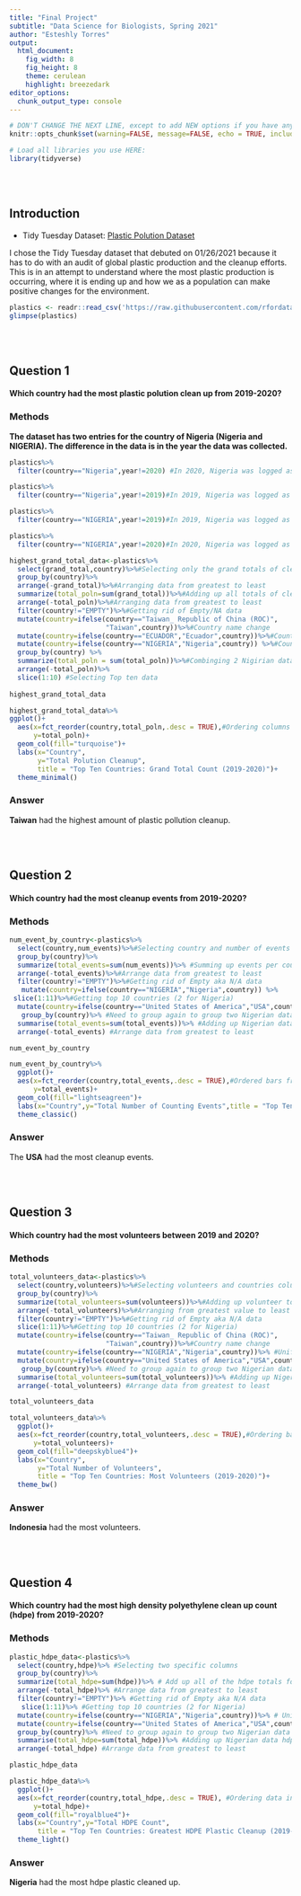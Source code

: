 ```yaml
---
title: "Final Project"
subtitle: "Data Science for Biologists, Spring 2021"
author: "Esteshly Torres"
output: 
  html_document:
    fig_width: 8
    fig_height: 8
    theme: cerulean
    highlight: breezedark
editor_options: 
  chunk_output_type: console
---
```


```r
# DON'T CHANGE THE NEXT LINE, except to add NEW options if you have any.
knitr::opts_chunk$set(warning=FALSE, message=FALSE, echo = TRUE, include = TRUE)

# Load all libraries you use HERE:
library(tidyverse)
```

<br><br>

## Introduction
+ Tidy Tuesday Dataset: [Plastic Polution Dataset](https://github.com/rfordatascience/tidytuesday/blob/master/data/2021/2021-01-26/readme.md)

I chose the Tidy Tuesday dataset that debuted on 01/26/2021 because it has to do with an audit of global plastic production and the cleanup efforts. This is in an attempt to understand where the most plastic production is occurring, where it is ending up and how we as a population can make positive changes for the environment.
```r
plastics <- readr::read_csv('https://raw.githubusercontent.com/rfordatascience/tidytuesday/master/data/2021/2021-01-26/plastics.csv')
glimpse(plastics)
```

<br><br>

## Question 1

#### Which country had the most plastic polution clean up from 2019-2020?

### Methods

**The dataset has two entries for the country of Nigeria (Nigeria and NIGERIA). The difference in the data is in the year the data was collected.**

```r
plastics%>%
  filter(country=="Nigeria",year!=2020) #In 2020, Nigeria was logged as NIGERIA

plastics%>%
  filter(country=="Nigeria",year!=2019)#In 2019, Nigeria was logged as Nigeria

plastics%>%
  filter(country=="NIGERIA",year!=2019)#In 2019, Nigeria was logged as Nigeria

plastics%>%
  filter(country=="NIGERIA",year!=2020)#In 2020, Nigeria was logged as NIGERIA

highest_grand_total_data<-plastics%>%
  select(grand_total,country)%>%#Selecting only the grand totals of clean up and countries
  group_by(country)%>%
  arrange(-grand_total)%>%#Arranging data from greatest to least
  summarize(total_poln=sum(grand_total))%>%#Adding up all totals of clean ups by country
  arrange(-total_poln)%>%#Arranging data from greatest to least
  filter(country!="EMPTY")%>%#Getting rid of Empty/NA data
  mutate(country=ifelse(country=="Taiwan_ Republic of China (ROC)",
                        "Taiwan",country))%>%#Country name change
  mutate(country=ifelse(country=="ECUADOR","Ecuador",country))%>%#Country name change
  mutate(country=ifelse(country=="NIGERIA","Nigeria",country)) %>%#Country name change
  group_by(country) %>%
  summarize(total_poln = sum(total_poln))%>%#Combinging 2 Nigirian data
  arrange(-total_poln)%>%
  slice(1:10) #Selecting Top ten data
  
highest_grand_total_data

highest_grand_total_data%>%
ggplot()+
  aes(x=fct_reorder(country,total_poln,.desc = TRUE),#Ordering columns from greatest to least
      y=total_poln)+
  geom_col(fill="turquoise")+
  labs(x="Country",
       y="Total Polution Cleanup",
       title = "Top Ten Countries: Grand Total Count (2019-2020)")+
  theme_minimal()

```


### Answer

**Taiwan** had the highest amount of plastic pollution cleanup.


<br><br>

## Question 2

#### Which country had the most cleanup events from 2019-2020?

### Methods
```r
num_event_by_country<-plastics%>%
  select(country,num_events)%>%#Selecting country and number of events columns
  group_by(country)%>%
  summarize(total_events=sum(num_events))%>% #Summing up events per country
  arrange(-total_events)%>%#Arrange data from greatest to least
  filter(country!="EMPTY")%>%#Getting rid of Empty aka N/A data
   mutate(country=ifelse(country=="NIGERIA","Nigeria",country)) %>%
 slice(1:11)%>%#Getting top 10 countries (2 for Nigeria)
  mutate(country=ifelse(country=="United States of America","USA",country))%>%
   group_by(country)%>% #Need to group again to group two Nigerian data events
  summarise(total_events=sum(total_events))%>% #Adding up Nigerian data events
  arrange(-total_events) #Arrange data from greatest to least

num_event_by_country

num_event_by_country%>%
  ggplot()+
  aes(x=fct_reorder(country,total_events,.desc = TRUE),#Ordered bars from greatest to least
      y=total_events)+
  geom_col(fill="lightseagreen")+
  labs(x="Country",y="Total Number of Counting Events",title = "Top Ten Countries: Greatest Number of Counting Events (2019-2020)")+
  theme_classic()

```

### Answer

The **USA** had the most cleanup events.

<br><br>

## Question 3

#### Which country had the most volunteers between 2019 and 2020?

### Methods
```r
total_volunteers_data<-plastics%>%
  select(country,volunteers)%>%#Selecting volunteers and countries columns
  group_by(country)%>%
  summarize(total_volunteers=sum(volunteers))%>%#Adding up volunteer totals
  arrange(-total_volunteers)%>%#Arranging from greatest value to least
  filter(country!="EMPTY")%>%#Getting rid of Empty aka N/A data
  slice(1:11)%>%#Getting top 10 countries (2 for Nigeria)
  mutate(country=ifelse(country=="Taiwan_ Republic of China (ROC)",
                        "Taiwan",country))%>%#Country name change
  mutate(country=ifelse(country=="NIGERIA","Nigeria",country))%>% #Uniform name for Nigerian data
  mutate(country=ifelse(country=="United States of America","USA",country))%>%
   group_by(country)%>% #Need to group again to group two Nigerian data volunteers
  summarise(total_volunteers=sum(total_volunteers))%>% #Adding up Nigerian data volunteers
  arrange(-total_volunteers) #Arrange data from greatest to least

total_volunteers_data

total_volunteers_data%>%
  ggplot()+
  aes(x=fct_reorder(country,total_volunteers,.desc = TRUE),#Ordering bars from greatest to least
      y=total_volunteers)+
  geom_col(fill="deepskyblue4")+
  labs(x="Country",
       y="Total Number of Volunteers",
       title = "Top Ten Countries: Most Volunteers (2019-2020)")+
  theme_bw()
```

### Answer

**Indonesia** had the most volunteers.


<br><br>

## Question 4

#### Which country had the most high density polyethylene clean up count (hdpe) from 2019-2020?

### Methods

```r

plastic_hdpe_data<-plastics%>%
  select(country,hdpe)%>% #Selecting two specific columns
  group_by(country)%>%
  summarize(total_hdpe=sum(hdpe))%>% # Add up all of the hdpe totals for each country, creating new column
  arrange(-total_hdpe)%>% #Arrange data from greatest to least
  filter(country!="EMPTY")%>% #Getting rid of Empty aka N/A data
   slice(1:11)%>% #Getting top 10 countries (2 for Nigeria)
  mutate(country=ifelse(country=="NIGERIA","Nigeria",country))%>% # Uniform name for Nigerian data
  mutate(country=ifelse(country=="United States of America","USA",country))%>% #Changing name to USA
  group_by(country)%>% #Need to group again to group two Nigerian data hdpe
  summarise(total_hdpe=sum(total_hdpe))%>% #Adding up Nigerian data hdpe
  arrange(-total_hdpe) #Arrange data from greatest to least

plastic_hdpe_data

plastic_hdpe_data%>%
  ggplot()+
  aes(x=fct_reorder(country,total_hdpe,.desc = TRUE), #Ordering data in graph from greatest to least
      y=total_hdpe)+
  geom_col(fill="royalblue4")+
  labs(x="Country",y="Total HDPE Count",
       title = "Top Ten Countries: Greatest HDPE Plastic Cleanup (2019-2020)")+
  theme_light()

```

### Answer

**Nigeria** had the most hdpe plastic cleaned up.
